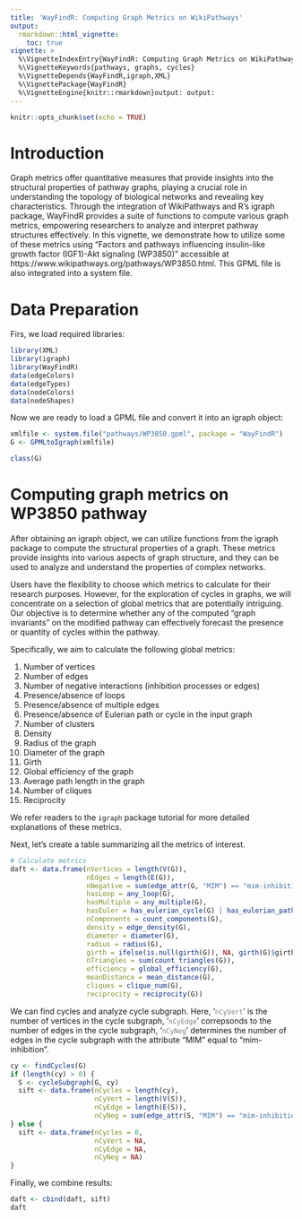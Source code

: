 ```yaml
---
title: 'WayFindR: Computing Graph Metrics on WikiPathways'
output: 
  rmarkdown::html_vignette:
    toc: true
vignette: >
  %\VignetteIndexEntry{WayFindR: Computing Graph Metrics on WikiPathways}
  %\VignetteKeywords{pathways, graphs, cycles}
  %\VignetteDepends{WayFindR,igraph,XML}
  %\VignettePackage{WayFindR}
  %\VignetteEngine{knitr::rmarkdown}output: output:
---
```


```r
knitr::opts_chunk$set(echo = TRUE)
```

# Introduction 
Graph metrics offer quantitative measures that provide insights into the structural properties of pathway graphs, playing a crucial role in understanding the topology of biological networks and revealing key characteristics. 
Through the integration of WikiPathways and R's igraph package, WayFindR provides a suite of functions to compute various graph metrics, empowering researchers to analyze and interpret pathway structures effectively. 
In this vignette, we demonstrate how to utilize some of these metrics using  "Factors and pathways influencing insulin-like growth factor (IGF1)-Akt signaling (WP3850)" accessible at https://www.wikipathways.org/pathways/WP3850.html. This GPML file is also integrated into a system file.


# Data Preparation
Firs, we load required libraries:
```r
library(XML)
library(igraph)
library(WayFindR)
data(edgeColors)
data(edgeTypes)
data(nodeColors)
data(nodeShapes)
```

Now we are ready to load a GPML file and convert it into an igraph object:
```r
xmlfile <- system.file("pathways/WP3850.gpml", package = "WayFindR")
G <- GPMLtoIgraph(xmlfile)
```

```r
class(G)
```

# Computing graph metrics on WP3850 pathway
After obtaining an igraph object, we can utilize functions from the igraph package to compute the structural properties of a graph.
These metrics provide insights into various aspects of graph structure, and they can be used to analyze and understand the properties of complex networks.

Users have the flexibility to choose which metrics to calculate for their research purposes. However, for the exploration of cycles in graphs, we will concentrate on a selection of global metrics that are potentially intriguing. Our objective is to determine whether any of the computed "graph invariants" on the modified pathway can effectively forecast the presence or quantity of cycles within the pathway.

Specifically, we aim to calculate the following global metrics:

1. Number of vertices
2. Number of edges
3. Number of negative interactions (inhibition processes or edges)
4. Presence/absence of loops
5. Presence/absence of multiple edges
6. Presence/absence of Eulerian path or cycle in the input graph
7. Number of clusters
8. Density
9. Radius of the graph
10. Diameter of the graph
11. Girth
12. Global efficiency of the graph
13. Average path length in the graph
14. Number of cliques
15. Reciprocity


We refer readers to the `igraph` package tutorial for more detailed explanations of these metrics.

Next, let's create a table summarizing all the metrics of interest.

```r
# Calculate metrics
daft <- data.frame(nVertices = length(V(G)),
                   nEdges = length(E(G)),
                   nNegative = sum(edge_attr(G, "MIM") == "mim-inhibition"),
                   hasLoop = any_loop(G),
                   hasMultiple = any_multiple(G),
                   hasEuler = has_eulerian_cycle(G) | has_eulerian_path(G),
                   nComponents = count_components(G),
                   density = edge_density(G),
                   diameter = diameter(G),
                   radius = radius(G),
                   girth = ifelse(is.null(girth(G)), NA, girth(G)$girth),
                   nTriangles = sum(count_triangles(G)),
                   efficiency = global_efficiency(G),
                   meanDistance = mean_distance(G),
                   cliques = clique_num(G),
                   reciprocity = reciprocity(G))
```

We can find cycles and analyze cycle subgraph. 
Here, '<span style="color: grey;">`nCyVert`</span>' is the number of vertices in the cycle subgraph,
'<span style="color: grey;">`nCyEdge`</span>' correpsonds to the number of edges in the cycle subgraph,
'<span style="color: grey;">`nCyNeg`</span>' determines the number of edges in the cycle subgraph  with the attribute "MIM" equal to "mim-inhibition".

```r
cy <- findCycles(G)
if (length(cy) > 0) {
  S <- cycleSubgraph(G, cy)
  sift <- data.frame(nCycles = length(cy),
                     nCyVert = length(V(S)),
                     nCyEdge = length(E(S)),
                     nCyNeg = sum(edge_attr(S, "MIM") == "mim-inhibition"))
} else {
  sift <- data.frame(nCycles = 0,
                     nCyVert = NA,
                     nCyEdge = NA,
                     nCyNeg = NA)
}
```

Finally, we combine results:
```r
daft <- cbind(daft, sift)
daft
```




